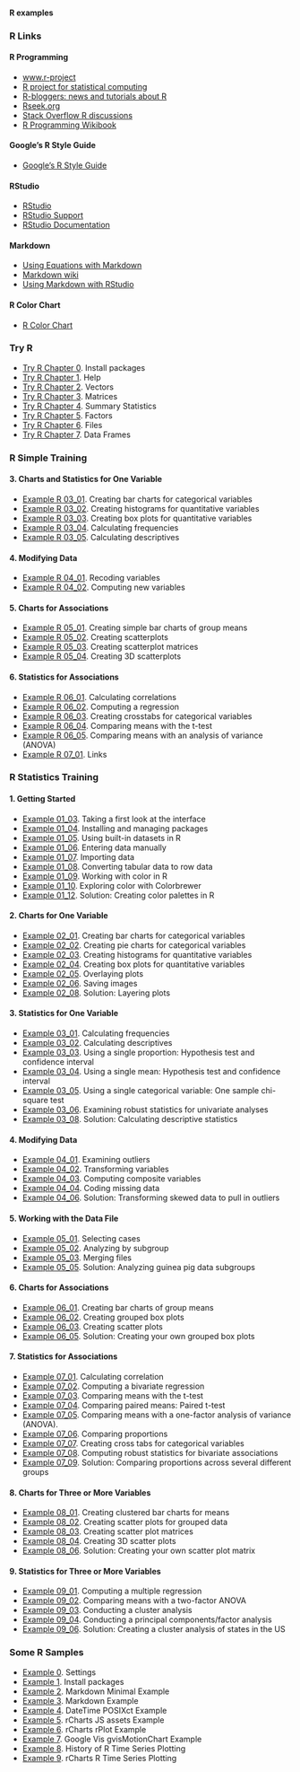 #### R examples

### R Links

#### R Programming
* [www.r-project](http://www.r-project.org/)
* [R project for statistical computing](http://journal.r-project.org/)
* [R-bloggers: news and tutorials about R](http://www.r-bloggers.com/)
* [Rseek.org](http://rseek.org/)
* [Stack Overflow R discussions](http://stackoverflow.com/questions/tagged/r)
* [R Programming Wikibook](http://en.wikibooks.org/wiki/R_Programming)

#### Google's R Style Guide
* [Google's R Style Guide](http://google-styleguide.googlecode.com/svn/trunk/Rguide.xml)

#### RStudio
* [RStudio](http://www.rstudio.com/)
* [RStudio Support](https://support.rstudio.com/hc/en-us)
* [RStudio Documentation](https://support.rstudio.com/hc/en-us/categories/200035113-Documentation)

#### Markdown
* [Using Equations with Markdown](http://www.rstudio.com/ide/docs/authoring/using_markdown_equations)
* [Markdown wiki](http://ru.wikipedia.org/wiki/Markdown)
* [Using Markdown with RStudio](http://www.rstudio.com/ide/docs/authoring/using_markdown)

#### R Color Chart
* [R Color Chart](http://research.stowers-institute.org/efg/R/Color/Chart/)

### Try R
* [Try R Chapter 0](Try R tutorial/Try R Chapter 0.html). Install packages
* [Try R Chapter 1](Try R tutorial/Try R Chapter 1.html). Help
* [Try R Chapter 2](Try R tutorial/Try R Chapter 2.html). Vectors
* [Try R Chapter 3](Try R tutorial/Try R Chapter 3.html). Matrices
* [Try R Chapter 4](Try R tutorial/Try R Chapter 4.html). Summary Statistics
* [Try R Chapter 5](Try R tutorial/Try R Chapter 5.html). Factors
* [Try R Chapter 6](Try R tutorial/Try R Chapter 6.html). Files
* [Try R Chapter 7](Try R tutorial/Try R Chapter 7.html). Data Frames

### R Simple Training
#### 3. Charts and Statistics for One Variable
* [Example R 03_01](R Simple Training/Example R 03_01.html).    Creating bar charts for categorical variables
* [Example R 03_02](R Simple Training/Example R 03_02.html).    Creating histograms for quantitative variables
* [Example R 03_03](R Simple Training/Example R 03_03.html).    Creating box plots for quantitative variables
* [Example R 03_04](R Simple Training/Example R 03_04.html).    Calculating frequencies
* [Example R 03_05](R Simple Training/Example R 03_05.html).    Calculating descriptives

#### 4. Modifying Data
* [Example R 04_01](R Simple Training/Example R 04_01.html).	  Recoding variables
* [Example R 04_02](R Simple Training/Example R 04_02.html).    Computing new variables

#### 5. Charts for Associations
* [Example R 05_01](R Simple Training/Example R 05_01.html).	  Creating simple bar charts of group means
* [Example R 05_02](R Simple Training/Example R 05_02.html).    Creating scatterplots
* [Example R 05_03](R Simple Training/Example R 05_03.html).    Creating scatterplot matrices
* [Example R 05_04](R Simple Training/Example R 05_04.html).    Creating 3D scatterplots

#### 6. Statistics for Associations
* [Example R 06_01](R Simple Training/Example R 06_01.html).	  Calculating correlations 
* [Example R 06_02](R Simple Training/Example R 06_02.html).    Computing a regression
* [Example R 06_03](R Simple Training/Example R 06_03.html).    Creating crosstabs for categorical variables
* [Example R 06_04](R Simple Training/Example R 06_04.html).    Comparing means with the t-test
* [Example R 06_05](R Simple Training/Example R 06_05.html).    Comparing means with an analysis of variance (ANOVA)
* [Example R 07_01](R Simple Training/Example R 07_01.html).	  Links

### R Statistics Training
#### 1. Getting Started
* [Example 01_03](R Statistics Training/Example 01_03.html).  		    Taking a first look at the interface			
* [Example 01_04](R Statistics Training/Example 01_04.html).        	Installing and managing packages
* [Example 01_05](R Statistics Training/Example 01_05.html).        	Using built-in datasets in R
* [Example 01_06](R Statistics Training/Example 01_06.html).        	Entering data manually
* [Example 01_07](R Statistics Training/Example 01_07.html).			    Importing data
* [Example 01_08](R Statistics Training/Example 01_08.html).        	Converting tabular data to row data
* [Example 01_09](R Statistics Training/Example 01_09.html).        	Working with color in R
* [Example 01_10](R Statistics Training/Example 01_10.html).        	Exploring color with Colorbrewer
* [Example 01_12](R Statistics Training/Example 01_12_Solution.html).	Solution: Creating color palettes in R

#### 2. Charts for One Variable
* [Example 02_01](R Statistics Training/Example 02_01.html).			      Creating bar charts for categorical variables
* [Example 02_02](R Statistics Training/Example 02_02.html).			      Creating pie charts for categorical variables
* [Example 02_03](R Statistics Training/Example 02_03.html).           	Creating histograms for quantitative variables
* [Example 02_04](R Statistics Training/Example 02_04.html).           	Creating box plots for quantitative variables
* [Example 02_05](R Statistics Training/Example 02_05.html).           	Overlaying plots
* [Example 02_06](R Statistics Training/Example 02_06.html).           	Saving images
* [Example 02_08](R Statistics Training/Example 02_08_Solution.html).  	Solution: Layering plots

#### 3. Statistics for One Variable
* [Example 03_01](R Statistics Training/Example 03_01.html).			      Calculating frequencies
* [Example 03_02](R Statistics Training/Example 03_02.html).           	Calculating descriptives
* [Example 03_03](R Statistics Training/Example 03_03.html).           	Using a single proportion: Hypothesis test and confidence interval
* [Example 03_04](R Statistics Training/Example 03_04.html).           	Using a single mean: Hypothesis test and confidence interval
* [Example 03_05](R Statistics Training/Example 03_05.html).           	Using a single categorical variable: One sample chi-square test
* [Example 03_06](R Statistics Training/Example 03_06.html).           	Examining robust statistics for univariate analyses
* [Example 03_08](R Statistics Training/Example 03_08_Solution.html).  	Solution: Calculating descriptive statistics

#### 4. Modifying Data
* [Example 04_01](R Statistics Training/Example 04_01.html).			      Examining outliers
* [Example 04_02](R Statistics Training/Example 04_02.html).           	Transforming variables
* [Example 04_03](R Statistics Training/Example 04_03.html).           	Computing composite variables
* [Example 04_04](R Statistics Training/Example 04_04.html).           	Coding missing data
* [Example 04_06](R Statistics Training/Example 04_06_Solution.html).  	Solution: Transforming skewed data to pull in outliers

#### 5. Working with the Data File
* [Example 05_01](R Statistics Training/Example 05_01.html).			      Selecting cases
* [Example 05_02](R Statistics Training/Example 05_02.html).           	Analyzing by subgroup
* [Example 05_03](R Statistics Training/Example 05_03.html).           	Merging files
* [Example 05_05](R Statistics Training/Example 05_05_Solution.html). 	Solution: Analyzing guinea pig data subgroups

#### 6. Charts for Associations
* [Example 06_01](R Statistics Training/Example 06_01.html).			      Creating bar charts of group means
* [Example 06_02](R Statistics Training/Example 06_02.html).           	Creating grouped box plots
* [Example 06_03](R Statistics Training/Example 06_03.html).           	Creating scatter plots
* [Example 06_05](R Statistics Training/Example 06_05_Solution.html).  	Solution: Creating your own grouped box plots

#### 7. Statistics for Associations
* [Example 07_01](R Statistics Training/Example 07_01.html).			      Calculating correlation
* [Example 07_02](R Statistics Training/Example 07_02.html).           	Computing a bivariate regression
* [Example 07_03](R Statistics Training/Example 07_03.html).           	Comparing means with the t-test
* [Example 07_04](R Statistics Training/Example 07_04.html).           	Comparing paired means: Paired t-test
* [Example 07_05](R Statistics Training/Example 07_05.html).           	Comparing means with a one-factor analysis of variance (ANOVA).
* [Example 07_06](R Statistics Training/Example 07_06.html).           	Comparing proportions
* [Example 07_07](R Statistics Training/Example 07_07.html).           	Creating cross tabs for categorical variables
* [Example 07_08](R Statistics Training/Example 07_08.html).           	Computing robust statistics for bivariate associations
* [Example 07_09](R Statistics Training/Example 07_Solution.html).    	Solution: Comparing proportions across several different groups

#### 8. Charts for Three or More Variables
* [Example 08_01](R Statistics Training/Example 08_01.html).			      Creating clustered bar charts for means			
* [Example 08_02](R Statistics Training/Example 08_02.html).           	Creating scatter plots for grouped data
* [Example 08_03](R Statistics Training/Example 08_03.html).           	Creating scatter plot matrices
* [Example 08_04](R Statistics Training/Example 08_04.html).           	Creating 3D scatter plots
* [Example 08_06](R Statistics Training/Example 08_06_Solution.html).  	Solution: Creating your own scatter plot matrix

#### 9. Statistics for Three or More Variables
* [Example 09_01](R Statistics Training/Example 09_01.html).			      Computing a multiple regression						
* [Example 09_02](R Statistics Training/Example 09_02.html).           	Comparing means with a two-factor ANOVA
* [Example 09_03](R Statistics Training/Example 09_03.html).           	Conducting a cluster analysis
* [Example 09_04](R Statistics Training/Example 09_04.html).           	Conducting a principal components/factor analysis
* [Example 09_06](R Statistics Training/Example 09_06_Solution.html).  	Solution: Creating a cluster analysis of states in the US

### Some R Samples
* [Example 0](R Samples/Settings.html). Settings
* [Example 1](R Samples/Install packages.html). Install packages
* [Example 2](R Samples/Markdown Minimal Example.html). Markdown Minimal Example
* [Example 3](R Samples/Markdown Example.html). Markdown Example
* [Example 4](R Samples/DateTime POSIXct Example.html). DateTime POSIXct Example
* [Example 5](R Samples/rCharts JS assets Example.html). rCharts JS assets Example
* [Example 6](R Samples/rCharts rPlot Example.html). rCharts rPlot Example
* [Example 7](R Samples/Google Vis gvisMotionChart Example.html). Google Vis gvisMotionChart Example
* [Example 8](R Samples/History of R Time Series Plotting.html). History of R Time Series Plotting
* [Example 9](R Samples/rCharts R Time Series Plotting.html). rCharts R Time Series Plotting


